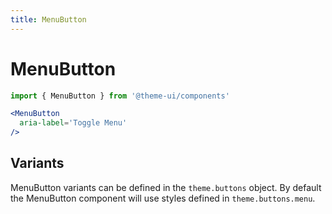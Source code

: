 ```yaml
---
title: MenuButton
---
```


# MenuButton

```js
import { MenuButton } from '@theme-ui/components'
```

```jsx live=true
<MenuButton
  aria-label='Toggle Menu'
/>
```

## Variants

MenuButton variants can be defined in the `theme.buttons` object.
By default the MenuButton component will use styles defined in `theme.buttons.menu`.
